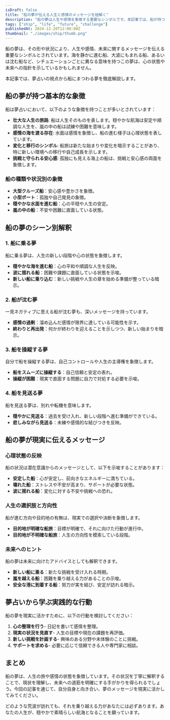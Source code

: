 ```yaml
---
isDraft: false
title: "船の夢が伝える人生と感情のメッセージを紐解く"
description: "船の夢は人生や感情を象徴する重要なシンボルです。本記事では、船が持つ象徴や夢の具体的なシチュエーション別の解釈を詳しく解説し、現実生活に役立つアドバイスをお届けします。"
tags: ["ship", "life", "future", "challenge"]
publishedAt: 2024-12-20T12:00:00Z
thumbnail: "./images/ship/thumb.png"
---
```


船の夢は、その形や状況により、人生や感情、未来に関するメッセージを伝える重要なシンボルとされています。海を静かに進む船、大波にもまれる船、あるいは沈む船など、シチュエーションごとに異なる意味を持つこの夢は、心の状態や未来への指針を示しているかもしれません。

本記事では、夢占いの視点から船にまつわる夢を徹底解説します。

<TableOfContents />

<AdUnit />

## 船の夢が持つ基本的な象徴

船は夢占いにおいて、以下のような象徴を持つことが多いとされています：

- <strong>壮大な人生の旅路</strong>:
  船は人生そのものを表します。穏やかな航海は安定や順調な人生を、嵐の中の船は試練や困難を意味します。
- <strong>感情の海を渡る存在</strong>: 水面は感情を象徴し、船の進む様子は心理状態を表しています。
- <strong>変化と移行のシンボル</strong>:
  船旅は新たな始まりや変化を暗示することがあり、特に新しい環境への移行や自己成長を示します。
- <strong>挑戦と守られる安心感</strong>: 孤独にも見える海上の船は、挑戦と安心感の両面を象徴します。

### 船の種類や状況別の象徴

- <strong>大型クルーズ船</strong>：安心感や豊かさを象徴。
- <strong>小型ボート</strong>：孤独や自己発見の象徴。
- <strong>穏やかな水面を進む船</strong>：心の平穏や人生の安定。
- <strong>嵐の中の船</strong>：不安や困難に直面している状態。

<AdUnit />

## 船の夢のシーン別解釈

### 1. 船に乗る夢

船に乗る夢は、人生の新しい段階や心の状態を象徴します。

- <strong>穏やかな海を進む船</strong>：心の平和や順調な人生を反映。
- <strong>波に揺れる船</strong>：困難や課題に直面している状態を示唆。
- <strong>新しい船に乗り込む</strong>：新しい挑戦や人生の章を始める準備が整っている暗示。

### 2. 船が沈む夢

一見ネガティブに思える船が沈む夢も、深いメッセージを持っています。

- <strong>感情の過剰</strong>：溜め込んだ感情が限界に達している可能性を示す。
- <strong>終わりと再出発</strong>：何かが終わりを迎えることを示しつつ、新しい始まりを暗示。

### 3. 船を操縦する夢

自分で船を操縦する夢は、自己コントロールや人生の主導権を象徴します。

- <strong>船をスムーズに操縦する</strong>：自己信頼と安定の表れ。
- <strong>操縦が困難</strong>：現実で直面する問題に自力で対処する必要を示唆。

### 4. 船を見送る夢

船を見送る夢は、別れや転機を意味します。

- <strong>穏やかに見送る</strong>：過去を受け入れ、新しい段階へ進む準備ができている。
- <strong>悲しみながら見送る</strong>：未練や感情的な結びつきを反映。

<AdUnit />

## 船の夢が現実に伝えるメッセージ

### 心理状態の反映

船の状況は潜在意識からのメッセージとして、以下を示唆することがあります：

- <strong>安定した船</strong>：心が安定し、前向きなエネルギーに満ちている。
- <strong>壊れた船</strong>：ストレスや不安が高まり、サポートが必要な状態。
- <strong>波に揺れる船</strong>：変化に対する不安や挑戦への恐れ。

### 人生の選択肢と方向性

船が進む方向や目的地の有無は、現実での選択や決断を象徴します。

- <strong>目的地が明確な船旅</strong>：目標が明確で、それに向けた行動が進行中。
- <strong>目的地が不明確な船旅</strong>：人生の方向性を模索している段階。

### 未来へのヒント

船の夢は未来に向けたアドバイスとしても解釈できます。

- <strong>新しい船に乗る</strong>：新たな挑戦を受け入れる時期。
- <strong>嵐を越える船</strong>：困難を乗り越える力があることの示唆。
- <strong>安全な港に到着する船</strong>：努力が実を結び、安定が訪れる暗示。

<AdUnit />

## 夢占いから学ぶ実践的な行動

船の夢を現実に活かすために、以下の行動を検討してください：

1. <strong>心の整理を行う</strong>- 日記を書いて感情を整理。
2. <strong>現実の状況を見直す</strong>- 人生の目標や現在の課題を再評価。
3. <strong>新しい挑戦を計画する</strong>- 興味のある分野や未体験のことに挑戦。
4. <strong>サポートを求める</strong>- 必要に応じて信頼できる人や専門家に相談。

<AdUnit />

## まとめ

船の夢は、人生の旅や感情の状態を象徴しています。その状況を丁寧に解釈することで、現状を理解し、未来への道筋を明確にする手がかりを得られるでしょう。今回の記事を通じて、自分自身と向き合い、夢のメッセージを現実に活かしてみてください。

どのような荒波が訪れても、それを乗り越える力があなたには必ずあります。あなたの人生が、穏やかで素晴らしい航海となることを願っています。

